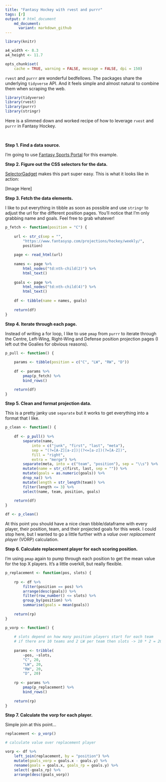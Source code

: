 ```yaml
---
title: "Fantasy Hockey with rvest and purrr"
tags: [r]
output: # html_document
    md_document:
      variant: markdown_github
---
```


```r
library(knitr)

a4_width <- 8.3
a4_height <- 11.7

opts_chunk$set(
    cache = TRUE, warning = FALSE, message = FALSE, dpi = 150)
```

`rvest` and `purrr` are wonderful bedfellows. The packages share the underlying `tidyverse` API. And it feels simple and almost natural to combine them when scraping the web. 

```r
library(tidyverse)
library(rvest)
library(purrr)
library(stringr)
```

Here is a slimmed down and worked recipe of how to leverage `rvest` and `purrr` in Fantasy Hockey.

<br />

**Step 1. Find a data source.** 

I'm going to use [Fantasy Sports Portal](https://www.fantasysp.com/projections/hockey/weekly/) for this example.

**Step 2. Figure out the CSS selectors for the data.**

[SelectorGadget](http://selectorgadget.com/) makes this part super easy. This is what it looks like in action:

[Image Here]

**Step 3. Fetch the data elements.**

I like to put everything in tibble as soon as possible and use `stringr` to adjust the url for the different position pages. You'll notice that I'm only grabbing name and goals. Feel free to grab whatever!

```r
p_fetch <- function(position = "C") {
    
    url <- str_c(sep = "", 
        "https://www.fantasysp.com/projections/hockey/weekly/",
        position)
    
    page <- read_html(url)
    
    names <- page %>%
        html_nodes("td:nth-child(2)") %>% 
        html_text()
    
    goals <- page %>% 
        html_nodes("td:nth-child(4)") %>% 
        html_text()
    
    df <- tibble(name = names, goals)
    
    return(df)
}
```

**Step 4. Iterate through each page.**

Instead of writing a for loop, I like to use `pmap` from `purrr` to iterate through the Centre, Left-Wing, Right-Wing and Defense position projection pages (I left out the Goalies for obvious reasons).

```r
p_pull <- function() {
    
    params <- tibble(position = c("C", "LW", "RW", "D"))
    
    df <- params %>% 
        pmap(p_fetch) %>% 
        bind_rows()

    return(df)
}
```

**Step 5. Clean and format projection data.**

This is a pretty janky use `separate` but it works to get everything into a format that I like.

```r
p_clean <- function() {
    
    df <- p_pull() %>% 
        separate(name, 
            into = c("junk", "first", "last", "meta"), 
            sep = "(?=[A-Z][a-z])|(?<=[a-z])(?=[A-Z])",
            fill = "right", 
            extra = "merge") %>% 
        separate(meta, into = c("team", "position"), sep = "\\s") %>% 
        mutate(name = str_c(first, last, sep = "")) %>% 
        mutate(goals = as.numeric(goals)) %>% 
        drop_na() %>% 
        mutate(length = str_length(team)) %>% 
        filter(length <= 3) %>% 
        select(name, team, position, goals)
    
    return(df)
}

df <- p_clean()
```

At this point you should have a nice clean tibble/dataframe with every player, their position, team, and their projected goals for this week. I could stop here, but I wanted to go a little further with a *value over replacement player* (VORP) calculation.

**Step 6. Calculate replacement player for each scoring position.**

I'm using `pmap` again to pump through each position to get the mean value for the top X players. It's a little overkill, but really flexible.

```r
p_replacement <- function(pos, slots) {
    
    rp <- df %>% 
        filter(position == pos) %>% 
        arrange(desc(goals)) %>% 
        filter(row_number() <= slots) %>% 
        group_by(position) %>% 
        summarise(goals = mean(goals))
    
    return(rp)
}

p_vorp <- function() {
    
    # slots depend on how many position players start for each team
    # if there are 10 teams and 2 LW per team then slots -> 10 * 2 = 20
    
    params <- tribble(
        ~pos, ~slots,
        "C", 20,
        "LW", 20, 
        "RW", 20, 
        "D", 20)
    
    rp <- params %>% 
        pmap(p_replacement) %>% 
        bind_rows()
    
    return(rp)
}
```

**Step 7. Calculate the vorp for each player.**

Simple join at this point...

```r
replacement <- p_vorp()

# calculate value over replacement player

vorp <- df %>% 
    left_join(replacement, by = "position") %>% 
    mutate(goals_vorp = goals.x - goals.y) %>% 
    rename(goals = goals.x, goals_rp = goals.y) %>% 
    select(-goals_rp) %>% 
    arrange(desc(goals_vorp))
```
